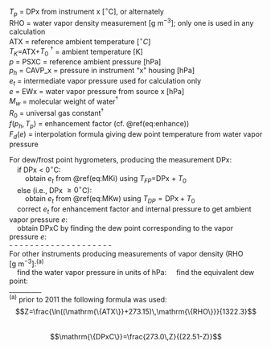 
<p class=box>
$T_{p}$ = DPx from instrument x [$^{\circ}$C], or alternately  
RHO = water vapor density measurement
[$\mathrm{g\ }\mathrm{m}^{-3}$]; only one is used in any calculation  
ATX = reference ambient temperature [$^{\circ}C$]    
$T_{K}$=ATX+$T_{0}$\ $^{\dagger}$ = ambient temperature [K]   
$p$ = PSXC = reference ambient pressure [hPa]  
$p_{h}$ = CAVP\_x = pressure in instrument "x" housing [hPa]  
$e_{t}$ = intermediate vapor pressure used for calculation only  
$e$ = EWx = water vapor pressure from source x [hPa]  
$M_{w}$ = molecular weight of water$^{\dagger}$  
$R_{0}$ = universal gas constant$^{\dagger}$  
$f(p_{h},T_{p})$ = enhancement factor (cf. \@ref(eq:enhance))      
$F_{d}(e)$ = interpolation formula giving dew point temperature from water vapor pressure
</p><p class=box2>
For dew/frost point hygrometers, producing the measurement DPx:  
\ \ \ \ if DPx < 0$^\circ$C:  
\ \ \ \ \ \ \ \ obtain $e_{t}$ from \@ref(eq:MKi) using $T_{FP}$=DPx + $T_{0}$  
\ \ \ \ else (i.e., DPx $\geq 0^\circ$C):  
\ \ \ \ \ \ \ \ obtain $e_{t}$ from \@ref(eq:MKw)
using $T_{DP}=\mathrm{DPx}+T_{0}$  
\ \ \ \ correct $e_{t}$ for enhancement factor and internal pressure 
to get ambient vapor pressure $e$:  
\begin{equation}
e=f(p_{h},T_{P})\,(\frac{p}{p_{h}})\,e_t
(\#eq:ebox)
\end{equation}
\ \ \ \ obtain DPxC by finding the dew point corresponding to the
vapor pressure $e$:  
\begin{equation}
\mathrm{\{DPxC\}} = F_{d}(e) 
(\#eq:DPxCbox)
\end{equation}
- - - - - - - - - - - - - - - - - - - -    
For other instruments producing measurements of vapor density (RHO
[g\ m$^{-3}$]:^(a)^  
\ \ \ \ find the water vapor pressure in units of hPa:
\begin{equation}
e = (\mathrm{\{RHO\}}\,R_{0}\,T_{K}\,/\,M_{w})\times 10^{-5}
(\#eq:RHObox)
\end{equation}
\ \ \ \ find the equivalent dew point:  
\begin{equation}
\mathrm{\{DPxC\}} = F_{d}(e)
(\#eq:DPxC2)
\end{equation}
\_\_\_\_\_\_\_\_\_\_  
^(a)^ prior to 2011 the following formula was used:
$$Z=\frac{\ln((\mathrm{\{ATX\}}+273.15)\,\mathrm{\{RHO\}}}{1322.3}$$  
$$\mathrm{\{DPxC\}}=\frac{273.0\,Z}{(22.51-Z)}$$
</p>
